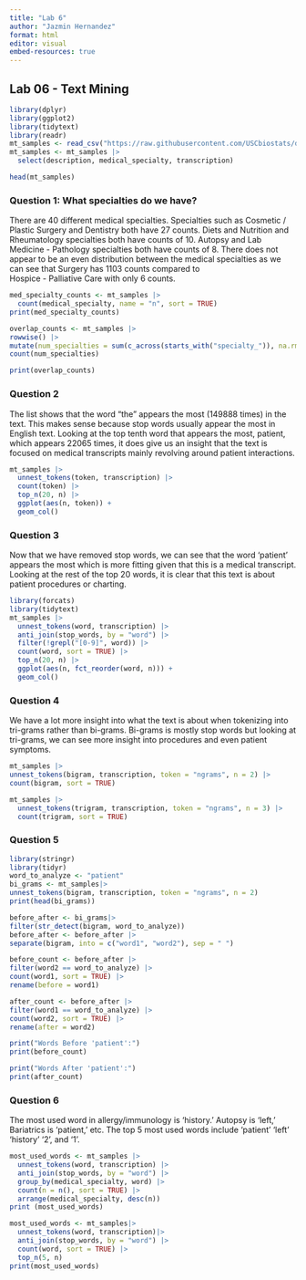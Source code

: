 ```yaml
---
title: "Lab 6"
author: "Jazmin Hernandez"
format: html
editor: visual
embed-resources: true 
---
```


## Lab 06 - Text Mining

```r
library(dplyr)
library(ggplot2)
library(tidytext)
library(readr)
mt_samples <- read_csv("https://raw.githubusercontent.com/USCbiostats/data-science-data/master/00_mtsamples/mtsamples.csv")
mt_samples <- mt_samples |>
  select(description, medical_specialty, transcription)

head(mt_samples)
```

### Question 1: What specialties do we have?

There are 40 different medical specialties. Specialties such as Cosmetic / Plastic Surgery and Dentistry both have 27 counts. Diets and Nutrition and Rheumatology specialties both have counts of 10. Autopsy and Lab Medicine - Pathology specialties both have counts of 8. There does not appear to be an even distribution between the medical specialties as we can see that Surgery has 1103 counts compared to\
Hospice - Palliative Care with only 6 counts.

```r
med_specialty_counts <- mt_samples |>
  count(medical_specialty, name = "n", sort = TRUE)
print(med_specialty_counts)

overlap_counts <- mt_samples |>
rowwise() |>
mutate(num_specialties = sum(c_across(starts_with("specialty_")), na.rm = TRUE)) |>
count(num_specialties)

print(overlap_counts)
```

### Question 2

The list shows that the word "the" appears the most (149888 times) in the text. This makes sense because stop words usually appear the most in English text. Looking at the top tenth word that appears the most, patient, which appears 22065 times, it does give us an insight that the text is focused on medical transcripts mainly revolving around patient interactions.

```r
mt_samples |> 
  unnest_tokens(token, transcription) |> 
  count(token) |> 
  top_n(20, n) |> 
  ggplot(aes(n, token)) +
  geom_col()

```

### Question 3

Now that we have removed stop words, we can see that the word 'patient' appears the most which is more fitting given that this is a medical transcript. Looking at the rest of the top 20 words, it is clear that this text is about patient procedures or charting.

```r
library(forcats)
library(tidytext)
mt_samples |> 
  unnest_tokens(word, transcription) |>           
  anti_join(stop_words, by = "word") |>             
  filter(!grepl("[0-9]", word)) |>                   
  count(word, sort = TRUE) |>                        
  top_n(20, n) |>                                    
  ggplot(aes(n, fct_reorder(word, n))) +
  geom_col()
```

### Question 4

We have a lot more insight into what the text is about when tokenizing into tri-grams rather than bi-grams. Bi-grams is mostly stop words but looking at tri-grams, we can see more insight into procedures and even patient symptoms.

```r
mt_samples |> 
unnest_tokens(bigram, transcription, token = "ngrams", n = 2) |>
count(bigram, sort = TRUE)
```

```r
mt_samples |>
  unnest_tokens(trigram, transcription, token = "ngrams", n = 3) |>
  count(trigram, sort = TRUE)
```

### Question 5

```r
library(stringr)
library(tidyr)
word_to_analyze <- "patient"
bi_grams <- mt_samples|>
unnest_tokens(bigram, transcription, token = "ngrams", n = 2) 
print(head(bi_grams))
```

```r
before_after <- bi_grams|>
filter(str_detect(bigram, word_to_analyze))
before_after <- before_after |>
separate(bigram, into = c("word1", "word2"), sep = " ")
```

```r
before_count <- before_after |>
filter(word2 == word_to_analyze) |>
count(word1, sort = TRUE) |>
rename(before = word1)

after_count <- before_after |>
filter(word1 == word_to_analyze) |>
count(word2, sort = TRUE) |>
rename(after = word2)
```

```r
print("Words Before 'patient':")
print(before_count)

print("Words After 'patient':")
print(after_count)
```

### Question 6

The most used word in allergy/immunology is 'history.' Autopsy is 'left,' Bariatrics is 'patient,' etc. The top 5 most used words include 'patient' 'left' 'history' '2', and '1'.

```r
most_used_words <- mt_samples |>
  unnest_tokens(word, transcription) |>
  anti_join(stop_words, by = "word") |>
  group_by(medical_specialty, word) |>
  count(n = n(), sort = TRUE) |>
  arrange(medical_specialty, desc(n))   
print (most_used_words)

```

```r
most_used_words <- mt_samples|>
  unnest_tokens(word, transcription)|>      
  anti_join(stop_words, by = "word") |>        
  count(word, sort = TRUE) |>               
  top_n(5, n)
print(most_used_words)
```
